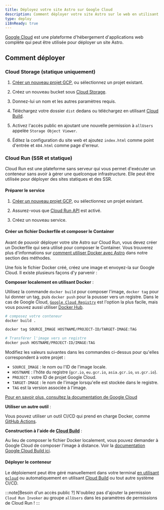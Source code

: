 ```yaml
---
title: Déployez votre site Astro sur Google Cloud
description: Comment déployer votre site Astro sur le web en utilisant Google Cloud.
type: deploy
i18nReady: true
---
```


[Google Cloud](https://cloud.google.com/) est une plateforme d'hébergement d'applications web complète qui peut être utilisée pour déployer un site Astro.

## Comment déployer

### Cloud Storage (statique uniquement)

1. [Créer un nouveau projet GCP](https://console.cloud.google.com/projectcreate), ou sélectionnez un projet existant.

2. Créez un nouveau bucket sous [Cloud Storage](https://cloud.google.com/storage).

3. Donnez-lui un nom et les autres paramètres requis.

4. Téléchargez votre dossier `dist` dedans ou téléchargez en utilisant [Cloud Build](https://cloud.google.com/build).

5. Activez l'accès public en ajoutant une nouvelle permission à `allUsers` appelée `Storage Object Viewer`.

6. Éditez la configuration du site web et ajoutez `index.html` comme point d'entrée et `404.html` comme page d'erreur.

### Cloud Run (SSR et statique)

Cloud Run est une plateforme sans serveur qui vous permet d'exécuter un conteneur sans avoir à gérer une quelconque infrastructure. Elle peut être utilisée pour déployer des sites statiques et des SSR.

#### Préparer le service

1. [Créer un nouveau projet GCP](https://console.cloud.google.com/projectcreate), ou sélectionnez un projet existant.

2. Assurez-vous que [Cloud Run API](https://console.cloud.google.com/apis/library/run.googleapis.com) est activé.

3. Créez un nouveau service.


#### Créer un fichier Dockerfile et composer le Container

Avant de pouvoir déployer votre site Astro sur Cloud Run, vous devez créer un Dockerfile qui sera utilisé pour composer le Container. Vous trouverez plus d'informations sur [comment utiliser Docker avec Astro](/fr/recipes/docker/#creating-a-dockerfile) dans notre section des méthodes.

Une fois le fichier Docker créé, créez une image et envoyez-la sur Google Cloud. Il existe plusieurs façons d'y parvenir :

**Composer localement en utilisant Docker** :

Utilisez la commande `docker build` pour composer l'image, `docker tag` pour lui donner un tag, puis `docker push` pour la pousser vers un registre. Dans le cas de Google Cloud, [`Google Cloud Registry`](https://cloud.google.com/container-registry/docs/pushing-and-pulling#add-registry) est l'option la plus facile, mais vous pouvez aussi utiliser [Docker Hub](https://hub.docker.com/).

```bash
# composez votre conteneur
docker build .

docker tag SOURCE_IMAGE HOSTNAME/PROJECT-ID/TARGET-IMAGE:TAG

# Transférer l'image vers un registre
docker push HOSTNAME/PROJECT-ID/IMAGE:TAG
```

Modifiez les valeurs suivantes dans les commandes ci-dessus pour qu'elles correspondent à votre projet :

- `SOURCE_IMAGE` : le nom ou l'ID de l'image locale.
- `HOSTNAME` : l'hôte du registre (`gcr.io`, `eu.gcr.io`, `asia.gcr.io`, `us.gcr.io`).
- `PROJECT` : votre ID de projet Google Cloud.
- `TARGET-IMAGE` : le nom de l'image lorsqu'elle est stockée dans le registre.
- `TAG` est la version associée à l'image.


[Pour en savoir plus, consultez la documentation de Google Cloud](https://cloud.google.com/container-registry/docs/pushing-and-pulling)

**Utiliser un autre outil** :

Vous pouvez utiliser un outil CI/CD qui prend en charge Docker, comme [GitHub Actions](https://github.com/marketplace/actions/push-to-gcr-github-action).

**Construction à l'aide de [Cloud Build](https://cloud.google.com/build)** :

Au lieu de composer le fichier Docker localement, vous pouvez demander à Google Cloud de composer l'image à distance. Voir la [documentation Google Cloud Build ici](https://cloud.google.com/build/docs/build-push-docker-image).

#### Déployer le conteneur

Le déploiement peut être géré manuellement dans votre terminal [en utilisant `gcloud`](https://cloud.google.com/run/docs/deploying#service) ou automatiquement en utilisant [Cloud Build](https://cloud.google.com/build) ou tout autre système CI/CD.

:::note[Besoin d'un accès public ?]
N'oubliez pas d'ajouter la permission `Cloud Run Invoker` au groupe `allUsers` dans les paramètres de permissions de Cloud Run !
:::
